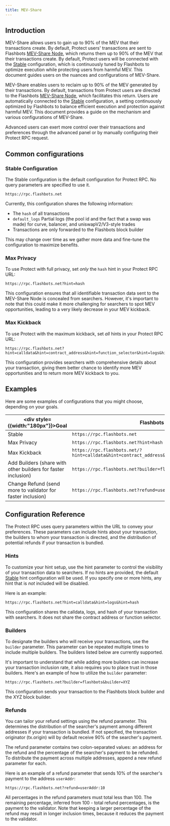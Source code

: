 ```yaml
---
title: MEV-Share
---
```



## Introduction
MEV-Share allows users to gain up to 90% of the MEV that their transactions create. By default, Protect users' transactions are sent to Flashbots [MEV-Share Node](/flashbots-mev-share/introduction), which returns them up to 90% of the MEV that their transactions create. By default, Protect users will be connected with the [Stable](/flashbots-protect/mev-share#stable-configuration) configuration, which is continuously tuned by Flashbots to optimize execution while protecting users from harmful MEV. This document guides users on the nuances and configurations of MEV-Share.

MEV-Share enables users to reclaim up to 90% of the MEV generated by their transactions. By default, transactions from Protect users are directed to the Flashbots [MEV-Share Node](/flashbots-mev-share/introduction), which facilitates this return. Users are automatically connected to the [Stable](/flashbots-protect/mev-share#stable-configuration) configuration, a setting continuously optimized by Flashbots to balance efficient execution and protection against harmful MEV. This document provides a guide on the mechanism and various configurations of MEV-Share.

Advanced users can exert more control over their transactions and preferences through the advanced panel or by manually configuring their Protect RPC request.

<ProtectButtonSelector />

## Common configurations

### Stable Configuration

The Stable configuration is the default configuration for Protect RPC. No query parameters are specified to use it.

```url
https://rpc.flashbots.net
```

Currently, this configuration shares the following information:

- The `hash` of all transactions
- `default_logs` Partial logs (the pool id and the fact that a swap was made) for curve, balancer, and uniswapV2/V3-style trades
- Transactions are only forwarded to the Flashbots block builder

This may change over time as we gather more data and fine-tune the configuration to maximize benefits.

### Max Privacy

To use Protect with full privacy, set _only_ the `hash` hint in your Protect RPC URL:

```url
https://rpc.flashbots.net?hint=hash
```

This configuration ensures that all identifiable transaction data sent to the MEV-Share Node is concealed from searchers. However, it's important to note that this could make it more challenging for searchers to spot MEV opportunities, leading to a very likely decrease in your MEV kickback.

### Max Kickback

To use Protect with the maximum kickback, set _all_ hints in your Protect RPC URL:

```url
https://rpc.flashbots.net?hint=calldata&hint=contract_address&hint=function_selector&hint=logs&hint=hash
```

This configuration provides searchers with comprehensive details about your transaction, giving them better chance to identify more MEV opportunities and to return more MEV kickback to you.

## Examples

Here are some examples of configurations that you might choose, depending on your goals.

| <div style={{width:"180px"}}>Goal</div>                       | Flashbots Protect RPC URL                                                                                   |
| ------------------------------------------------------------- | ----------------------------------------------------------------------------------------------------------- |
| Stable                                                        | `https://rpc.flashbots.net`                                                                                 |
| Max Privacy                                                   | `https://rpc.flashbots.net?hint=hash`                                                                       |
| Max Kickback                                                  | `https://rpc.flashbots.net/?hint=calldata&hint=contract_address&hint=function_selector&hint=logs&hint=hash` |
| Add Builders (share with other builders for faster inclusion) | `https://rpc.flashbots.net?builder=flashbots&builder=XYZ`                                                   |
| Change Refund (send more to validator for faster inclusion)   | `https://rpc.flashbots.net?refund=userAddr:10`                                                              |

## Configuration Reference

The Protect RPC uses query parameters within the URL to convey your preferences. These parameters can include hints about your transaction, the builders to whom your transaction is directed, and the distribution of potential refunds if your transaction is bundled.

### Hints

To customize your hint setup, use the hint parameter to control the visibility of your transaction data to searchers. If no hints are provided, the default [Stable](/flashbots-protect/mev-share#stable-configuration) hint configuration will be used. If you specify one or more hints, any hint that is _not_ included will be disabled.

<HintsTable />

Here is an example:

```url
https://rpc.flashbots.net?hint=calldata&hint=logs&hint=hash
```

This configuration shares the calldata, logs, and hash of your transaction with searchers. It does not share the contract address or function selector.

### Builders

To designate the builders who will receive your transactions, use the `builder` parameter. This parameter can be repeated multiple times to include multiple builders. The builders listed below are currently supported.

<Builders />

It's important to understand that while adding more builders can increase your transaction inclusion rate, it also requires you to place trust in those builders. Here's an example of how to utilize the `builder` parameter:

```url
https://rpc.flashbots.net?builder=flashbots&builder=XYZ
```

This configuration sends your transaction to the Flashbots block builder and the XYZ block builder.

### Refunds

You can tailor your refund settings using the refund parameter. This determines the distribution of the searcher's payment among different addresses if your transaction is bundled. If not specified, the transaction originator (tx.origin) will by default receive 90% of the searcher's payment.

The refund parameter contains two colon-separated values: an address for the refund and the percentage of the searcher's payment to be refunded. To distribute the payment across multiple addresses, append a new refund parameter for each.

Here is an example of a refund parameter that sends 10% of the searcher's payment to the address `userAddr`:

```url
https://rpc.flashbots.net?refund=userAddr:10
```

All percentages in the refund parameters must total less than 100. The remaining percentage, inferred from 100 - total refund percentages, is the payment to the validator. Note that keeping a larger percentage of the refund may result in longer inclusion times, because it reduces the payment to the validator.

